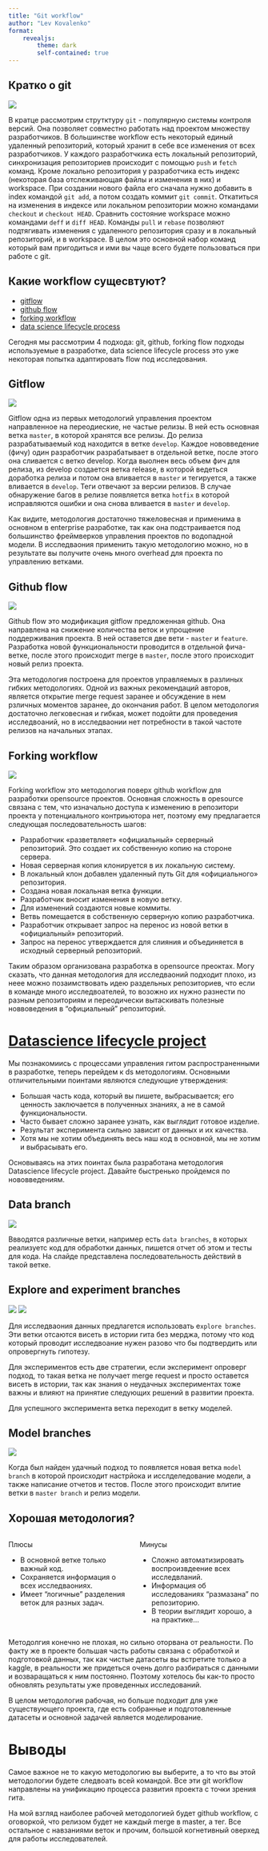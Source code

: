 ```yaml
---
title: "Git workflow"
author: "Lev Kovalenko"
format: 
    revealjs: 
        theme: dark
        self-contained: true
---
```



## Кратко о git

![](images/git_repo_structure.png){fig-align="center"}


::: {.notes}
В кратце рассмотрим струтктуру ``git`` - популярную системы контроля версий. Она позволяет совместно работать над проектом множеству разработчиков. В большинстве workflow есть некоторый единый удаленный репозиторий, который хранит в себе все изменения от всех разработчиков. У каждого разработчкика есть локальный репозиторий, синхронизация репозиториев происходит с помощью ``push`` и ``fetch`` команд. Кроме локально репозитория у разработчика есть индекс (некоторая база отслеживающая файлы и изменения в них) и workspace. При создании нового файла его сначала нужно добавить в index командой ``git add``, а потом создать коммит ``git commit``.
Откатиться на изменения в индексе или локальном репозитории можно командами ``checkout`` и ``checkout HEAD``. Сравнить состояние workspace можно командами  ``deff`` и ``diff HEAD``. Команды ``pull`` и ``rebase`` позволяют подтягивать изменения с удаленного репозитория сразу и в локальный репозиторий, и в workspace. В целом это основной набор команд который вам пригодиться и ими вы чаще всего будете пользоваться при работе с git.
:::

## Какие workflow сущесвтуют?

- [gitflow](https://www.atlassian.com/ru/git/tutorials/comparing-workflows/gitflow-workflow)
- [github flow](https://docs.github.com/en/get-started/quickstart/github-flow)
- [forking workflow](https://gist.github.com/Chaser324/ce0505fbed06b947d962)
- [data science lifecycle process](https://github.com/dslp/dslp)

::: {.notes}
Сегодня мы рассмотрим 4 подхода: git, github, forking flow подходы используемые в разработке, data science lifecycle process это уже некоторая попытка адаптировать flow под исследования.
:::

## Gitflow

![](images/gitflow.png){fig-align="center"}

::: {.notes}
Gitflow одна из первых методологий управления проектом направленное на переодиеские, не частые релизы.
В ней есть основная ветка ``master``, в которой хранятся все релизы. До релиза разрабатываемый код находится в ветке ``develop``. Каждое нововведение (фичу) один разработчик разрабатывает в отдельной ветке, после этого она сливается с ветко develop. Когда выолнен весь объем фич для релиза, из develop создается ветка release, в которой ведеться доработка релиза и потом она вливается в ``master`` и тегируется, а также вливается в ``develop``. Теги отвечают за версии релизов. В случае обнаружение багов в релизе появляется ветка ``hotfix`` в которой исправляются ошибки и она снова вливается в ``master`` и ``develop``. 

Как видите, методология достаточно тяжеловесная и применима в основном в enterprise разработке, так как она подстраивается под большинство фреймверков управления проектов по водопадной модели. В исследваония применить такую методологию можно, но в результате вы получите очень много overhead для проекта по управлению ветками.
:::

## Github flow

![](images/githubworkflow.png){fig-align="center"}

::: {.notes}
Github flow это модификация gitflow предложенная github. Она направлена на снижение количества веток и упрощение поддерживания проекта. В ней оставется две вети - ``master`` и ``feature``. Разработка новой функциональности проводится в отдельной фича-ветке, после этого происходит merge в ``master``, после этого происходит новый релиз проекта.

Эта методология построена для проектов управляемых в разлиных гибких методологиях. Одной из важных рекомендаций авторов, является открытие merge request заранее и обсуждение в нем рзличных моментов заранее, до окончания работ. В целом методология достаточно легковесная и гибкая, может подойти для проведения исследвоаний, но в исследваонии нет потребности в такой частоте релизов на начальных этапах.
:::

## Forking workflow

![](images/forkingworkflow.png){fig-align="center"}

::: {.notes}
Forking workflow это методология поверх github workflow для разработки opensource проектов. Основная сложность в opesource связана с тем, что изначально доступа к изменению в репозитори проекта у потенциального контриьютора нет, поэтому ему предлагается следующая последовательность шагов:

- Разработчик «разветвляет» «официальный» серверный репозиторий. Это создает их собственную копию на стороне сервера.
- Новая серверная копия клонируется в их локальную систему.
- В локальный клон добавлен удаленный путь Git для «официального» репозитория.
- Создана новая локальная ветка функции.
- Разработчик вносит изменения в новую ветку.
- Для изменений создаются новые коммиты.
- Ветвь помещается в собственную серверную копию разработчика.
- Разработчик открывает запрос на перенос из новой ветки в «официальный» репозиторий.
- Запрос на перенос утверждается для слияния и объединяется в исходный серверный репозиторий.

Таким образом организована разработка в opensource преоктах. Могу сказать, что данная методология для исследваоний подходит плохо, из неее можно позаимствовать идею раздельных репозиториев, что если в команде много исследвоателей, то возожно их нужно разнести по разным репозиториям и переодически вытаскивать полезные новвоведения в "официальный" репозиторий.
:::

# [Datascience lifecycle project](https://github.com/dslp/dslp/blob/main/branching/branch-types.md)

::: {.notes}
Мы познакомиись с процессами управления гитом распространенными в разработке, теперь перейдем к ds методологиям. Основными отличительными поинтами являются следующие утверждения:

- Большая часть кода, который вы пишете, выбрасывается; его ценность заключается в полученных знаниях, а не в самой функциональности.
- Часто бывает сложно заранее узнать, как выглядит готовое изделие.
- Результат эксперимента сильно зависит от данных и их качества.
- Хотя мы не хотим объединять весь наш код в основной, мы не хотим и выбрасывать его.

Основываясь на этих поинтах была разработана методология Datascience lifecycle project. Давайте быстренько пройдемся по нововведениям.
:::

## Data branch

![](images/data-branch-pattern.png)

::: {.notes}
Ввводятся различные ветки, например есть ``data branches``, в которых реализуетс код для обработки данных, пишется отчет об этом и тесты для кода. На слайде представлена последовательность действий в такой ветке.
:::

## Explore and experiment branches

![](images/experiment-failed-branch-pattern.png)
![](images/experiment-success-branch-pattern.png)

::: {.notes}
Для исследваония данных предлагется использовать e``xplore branches``. Эти ветки отсаются висеть в истории гита без мерджа, потому что код который проводит исследвоание нужен разово что бы подтвердить или опровергнуть гипотезу. 

Для экспериментов есть две стратегии, если эксперимент опроверг подход, то такая ветка не получает merge request и просто оставется висеть в истории, так как знания о неудачных экспериментах тоже важны и влияют на принятие следующих решений в развитии проекта.

Для успешного эксперимента ветка переходит в ветку моделей. 
:::

## Model branches

![](images/model-branch-pattern.png)

::: {.notes}
Когда был найден удачный подход то появляется новая ветка ``model branch`` в которой происходит настрйока и исслделедование модели, а также написание отчетов и тестов. После этого происходит влитие ветки в ``master branch`` и релиз модели.
:::

## Хорошая методология?

:::: {.columns}

::: {.column width="50%"}
Плюсы

- В основной ветке только важный код.
- Сохраняется информация о всех исследваониях.
- Имеет "логичные" разделения веток для разных задач.

:::

::: {.column width="50%"}
Минусы

- Сложно автоматизировать воспроизвдеение всех исследвланий.
- Информация об исследованиях "размазана" по репозиторию.
- В теории выглядит хорошо, а на практике...
:::
::::

::: {.notes}
Методолгия конечно не плохая, но сильно оторвана от реальности. По факту же в проекте большая часть работы связана с обработкой и подготовкой данных, так как чистые датасеты вы встретите только а kaggle, в реальности же придеться очень долго разбираться с данными и возваращаться к ним постоянно. Поэтому хотелось бы как-то просто обновлять результаты уже проведенных исследований.

В целом методология рабочая, но больше подходит для уже существующего проекта, где есть собранные и подготовленные датасеты и основной задачей является моделирование.
:::

# Выводы
::: {.notes}
Самое важное не то какую методологию вы выберите, а то что вы этой методологии будете следвоать всей командой. Все эти git workflow направлены на унификацию процесса развития проекта с точки зрения гита.

На мой взгляд наиболее рабочей методологией будет github workflow, с оговоркой, что релизом будет не каждый merge в master, а тег. Все остальное с навзаниями веток и прочим, большой когнетивный оверхед для работы исследователей.
:::
